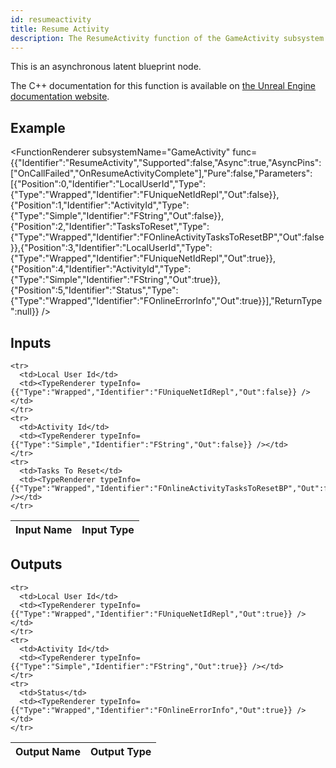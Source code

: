 ```yaml
---
id: resumeactivity
title: Resume Activity
description: The ResumeActivity function of the GameActivity subsystem.
---
```



This is an asynchronous latent blueprint node.

The C++ documentation for this function is available on [the Unreal Engine documentation website](https://dev.epicgames.com/documentation/en-us/unreal-engine/API/Plugins/OnlineSubsystem/Interfaces/IOnlineGameActivity/).

## Example

<FunctionRenderer subsystemName="GameActivity" func={{"Identifier":"ResumeActivity","Supported":false,"Async":true,"AsyncPins":["OnCallFailed","OnResumeActivityComplete"],"Pure":false,"Parameters":[{"Position":0,"Identifier":"LocalUserId","Type":{"Type":"Wrapped","Identifier":"FUniqueNetIdRepl","Out":false}},{"Position":1,"Identifier":"ActivityId","Type":{"Type":"Simple","Identifier":"FString","Out":false}},{"Position":2,"Identifier":"TasksToReset","Type":{"Type":"Wrapped","Identifier":"FOnlineActivityTasksToResetBP","Out":false}},{"Position":3,"Identifier":"LocalUserId","Type":{"Type":"Wrapped","Identifier":"FUniqueNetIdRepl","Out":true}},{"Position":4,"Identifier":"ActivityId","Type":{"Type":"Simple","Identifier":"FString","Out":true}},{"Position":5,"Identifier":"Status","Type":{"Type":"Wrapped","Identifier":"FOnlineErrorInfo","Out":true}}],"ReturnType":null}} />

## Inputs


<table>
  <thead>
    <tr>
      <th>Input Name</th>
      <th>Input Type</th>
    </tr>
  </thead>
  <tbody>
    
    <tr>
      <td>Local User Id</td>
      <td><TypeRenderer typeInfo={{"Type":"Wrapped","Identifier":"FUniqueNetIdRepl","Out":false}} /></td>
    </tr>
    <tr>
      <td>Activity Id</td>
      <td><TypeRenderer typeInfo={{"Type":"Simple","Identifier":"FString","Out":false}} /></td>
    </tr>
    <tr>
      <td>Tasks To Reset</td>
      <td><TypeRenderer typeInfo={{"Type":"Wrapped","Identifier":"FOnlineActivityTasksToResetBP","Out":false}} /></td>
    </tr>
  </tbody>
</table>


## Outputs


<table>
  <thead>
    <tr>
      <th>Output Name</th>
      <th>Output Type</th>
    </tr>
  </thead>
  <tbody>
    
    <tr>
      <td>Local User Id</td>
      <td><TypeRenderer typeInfo={{"Type":"Wrapped","Identifier":"FUniqueNetIdRepl","Out":true}} /></td>
    </tr>
    <tr>
      <td>Activity Id</td>
      <td><TypeRenderer typeInfo={{"Type":"Simple","Identifier":"FString","Out":true}} /></td>
    </tr>
    <tr>
      <td>Status</td>
      <td><TypeRenderer typeInfo={{"Type":"Wrapped","Identifier":"FOnlineErrorInfo","Out":true}} /></td>
    </tr>
  </tbody>
</table>


